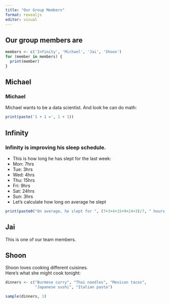 ```yaml
---
title: "Our Group Members"
format: revealjs
editor: visual
---
```


## Our group members are

```r
members <- c('Infinity', 'Michael', 'Jai', 'Shoon')
for (member in members) {
  print(member)
}

```

## Michael

### Michael

Michael wants to be a data scientist. And look he can do math:

```r
print(paste('1 + 1 =', 1 + 1))
```

## Infinity

### Infinity is improving his sleep schedule.

-   This is how long he has slept for the last week:
-   Mon: 7hrs
-   Tue: 3hrs
-   Wed: 4hrs
-   Thu: 15hrs
-   Fri: 9hrs
-   Sat: 24hrs
-   Sun: 3hrs
-   Let's calculate how long on average he slept

```r
print(paste0("On average, he slept for ", (7+3+4+15+9+24+3)/7, " hours last week."))
```

## Jai

This is one of our team members.

## Shoon

Shoon loves cooking different cuisines.\
Here’s what she might cook tonight:

```r

dinners <- c("Burmese curry", "Thai noodles", "Mexican tacos", 
             "Japanese sushi", "Italian pasta")

sample(dinners, 1)
```
